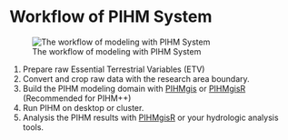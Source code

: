 
# Workflow of PIHM System

![The workflow of modeling with PIHM System](./Fig/Workflow.png)

1. Prepare raw Essential Terrestrial Variables (ETV)
2. Convert and crop raw data with the research area boundary.
1. Build the PIHM modeling domain with [PIHMgis](http://www.pihm.psu.edu/pihmgis_home.html) or [PIHMgisR](https://github.com/shulele/PIHMgisR) (Recommended for PIHM++)
1. Run PIHM on desktop or cluster.
1. Analysis the PIHM results with [PIHMgisR](https://github.com/shulele/PIHMgisR) or your hydrologic analysis tools.
